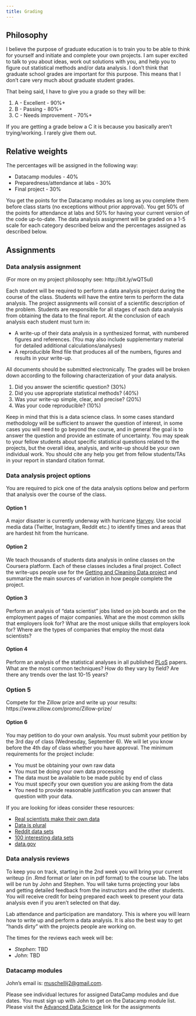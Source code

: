 ```yaml
---
title: Grading
---
```


## Philosophy 

I believe the purpose of graduate education is to train you to be able to think for yourself and initiate and complete your own projects. I am super excited to talk to you about ideas, work out solutions with you, and help you to figure out statistical methods and/or data analysis. I don’t think that graduate school grades are important for this purpose. This means that I don’t care very much about graduate student grades.

That being said, I have to give you a grade so they will be: 

1. A - Excellent - 90%+
2. B - Passing - 80%+
3. C - Needs improvement - 70%+

If you are getting a grade below a C it is because you basically aren't trying/working. I rarely give them out.


## Relative weights

The percentages will be assigned in the following way: 

* Datacamp modules - 40%
* Preparedness/attendance at labs - 30%
* Final project - 30% 

You get the points for the Datacamp modules as long as you complete them before class starts (no exceptions without prior approval). You get 50% of the points for attendance at labs and 50% for having your current version of the code up-to-date. The data analysis assignment will be graded on a 1-5 scale for each category described below and the percentages assigned as described below. 


## Assignments

### Data analysis assignment

(For more on my project philosophy see: http://bit.ly/wQT5uI)

Each student will be required to perform a data analysis project during the course of the class. Students will have the entire term to perform the data analysis. The project assignments will consist of a scientific description of the problem. Students are responsible for all stages of each data analysis from obtaining the data to the final report. At the conclusion of each analysis each student must turn in:

* A write-up of their data analysis in a synthesized format, with numbered figures and references. (You may also include supplementary material for detailed additional calculations/analyses)
* A reproducible Rmd file that produces all of the numbers, figures and results in your write-up.

All documents should be submitted electronically. The grades will be broken down according to the following characterization of your data analysis.

1. Did you answer the scientific question? (30%)
2. Did you use appropriate statistical methods? (40%)
3. Was your write-up simple, clear, and precise? (20%)
4. Was your code reproducible? (10%)

Keep in mind that this is a data science class. In some cases standard methodology will be sufficient to answer the question of interest, in some cases you will need to go beyond the course, and in general the goal is to answer the question and provide an estimate of uncertainty. You may speak to your fellow students about specific statistical questions related to the projects, but the overall idea, analysis, and write-up should be your own individual work. You should cite any help you get from fellow students/TAs in your report in standard citation format.

### Data analysis project options

You are required to pick one of the data analysis options below and perform that analysis over the course of the class.

#### Option 1

A major disaster is currently underway with hurricane [Harvey](https://www.nytimes.com/2017/08/28/climate/how-hurricane-harvey-became-so-destructive.html?mcubz=0&_r=0). Use social media data (Twitter, Instagram, Reddit etc.) to identify times and areas that are hardest hit from the hurricane. 

#### Option 2

We teach thousands of students data analysis in online classes on the Coursera platform. Each of these classes includes a final project. Collect the write-ups people use for the [Getting and Cleaning Data project](https://github.com/search?utf8=%E2%9C%93&q=getting+and+cleaning+data&type=) and summarize the main sources of variation in how people complete the project. 

#### Option 3

Perform an analysis of "data scientist" jobs listed on job boards and on the employment pages of major companies. What are the most common skills that employers look for? What are the most unique skills that employers look for? Where are the types of companies that employ the most data scientists? 

#### Option 4

Perform an analysis of the statistical analyses in all published [PLoS](https://www.plos.org/) papers. What are the most common techniques? How do they vary by field? Are there any trends over the last 10-15 years? 

### Option 5

Compete for the Zillow prize and write up your results: https://www.zillow.com/promo/Zillow-prize/

#### Option 6

You may petition to do your own analysis. You must submit your petition by the 3rd day of class (Wednesday, September 6). We will let you know before the 4th day of class whether you have approval. The minimum requirements for the project include:

* You must be obtaining your own raw data
* You must be doing your own data processing
* The data must be available to be made public by end of class
* You must specify your own question you are asking from the data
* You need to provide reasonable justification you can answer that question with your data. 

If you are looking for ideas consider these resources:

* [Real scientists make their own data](http://seanjtaylor.com/post/41463778912/real-scientists-make-their-own-data)
* [Data is plural](http://tinyletter.com/data-is-plural/archive)
* [Reddit data sets](https://www.reddit.com/r/datasets/)
* [100 interesting data sets](http://rs.io/100-interesting-data-sets-for-statistics/)
* [data.gov](https://www.data.gov/)


### Data analysis reviews

To keep you on track, starting in the 2nd week you will bring your current writeup (in .Rmd format or later on in pdf format) to the course lab. The labs will be run by John and Stephen. You will take turns projecting your labs and getting detailed feedback from the instructors and the other students. You will receive credit for being prepared each week to present your data analysis even if you aren't selected on that day. 

Lab attendance and participation are mandatory. This is where you will learn how to write up and perform a data analysis. It is also the best way to get "hands dirty" with the projects people are working on. 

The times for the reviews each week will be: 

* _Stephen_: TBD
* _John_: TBD


### Datacamp modules

John's email is: [muschellij2@gmail.com](mailto:muschellij2@gmail.com).

Please see individual lectures for assigned DataCamp modules and due dates. You must sign up with John to get on the Datacamp module list.  Please visit the [Advanced Data Science](https://www.datacamp.com/groups/advanced-data-science) link for the assignments


